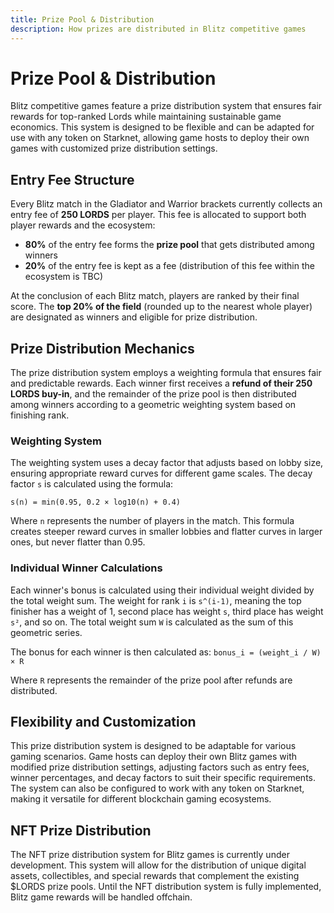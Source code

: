 ```yaml
---
title: Prize Pool & Distribution
description: How prizes are distributed in Blitz competitive games
---
```


# Prize Pool & Distribution

Blitz competitive games feature a prize distribution system that ensures fair rewards for top-ranked Lords while
maintaining sustainable game economics. This system is designed to be flexible and can be adapted for use with any token
on Starknet, allowing game hosts to deploy their own games with customized prize distribution settings.

## Entry Fee Structure

Every Blitz match in the Gladiator and Warrior brackets currently collects an entry fee of **250 LORDS** per player.
This fee is allocated to support both player rewards and the ecosystem:

- **80%** of the entry fee forms the **prize pool** that gets distributed among winners
- **20%** of the entry fee is kept as a fee (distribution of this fee within the ecosystem is TBC)

At the conclusion of each Blitz match, players are ranked by their final score. The **top 20% of the field** (rounded up
to the nearest whole player) are designated as winners and eligible for prize distribution.

## Prize Distribution Mechanics

The prize distribution system employs a weighting formula that ensures fair and predictable rewards. Each winner first
receives a **refund of their 250 LORDS buy-in**, and the remainder of the prize pool is then distributed among winners
according to a geometric weighting system based on finishing rank.

### Weighting System

The weighting system uses a decay factor that adjusts based on lobby size, ensuring appropriate reward curves for
different game scales. The decay factor `s` is calculated using the formula:

`s(n) = min(0.95, 0.2 × log10(n) + 0.4)`

Where `n` represents the number of players in the match. This formula creates steeper reward curves in smaller lobbies
and flatter curves in larger ones, but never flatter than 0.95.

### Individual Winner Calculations

Each winner's bonus is calculated using their individual weight divided by the total weight sum. The weight for rank `i`
is `s^(i-1)`, meaning the top finisher has a weight of 1, second place has weight `s`, third place has weight `s²`, and
so on. The total weight sum `W` is calculated as the sum of this geometric series.

The bonus for each winner is then calculated as: `bonus_i = (weight_i / W) × R`

Where `R` represents the remainder of the prize pool after refunds are distributed.

## Flexibility and Customization

This prize distribution system is designed to be adaptable for various gaming scenarios. Game hosts can deploy their own
Blitz games with modified prize distribution settings, adjusting factors such as entry fees, winner percentages, and
decay factors to suit their specific requirements. The system can also be configured to work with any token on Starknet,
making it versatile for different blockchain gaming ecosystems.

## NFT Prize Distribution

The NFT prize distribution system for Blitz games is currently under development. This system will allow for the
distribution of unique digital assets, collectibles, and special rewards that complement the existing $LORDS prize
pools. Until the NFT distribution system is fully implemented, Blitz game rewards will be handled offchain.
